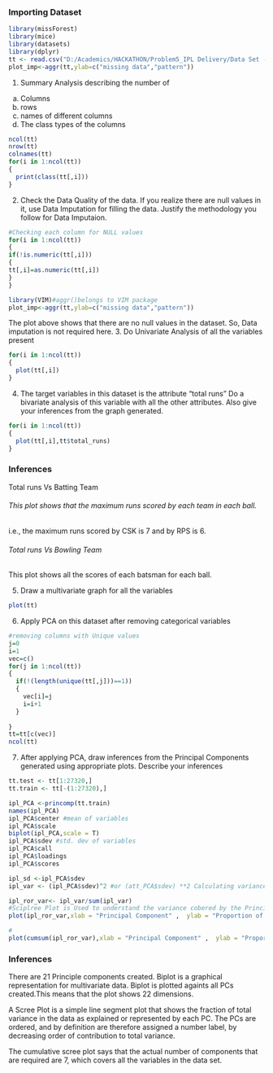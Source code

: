 <h3>Importing Dataset</h3>
```{r}
library(missForest)
library(mice)
library(datasets)
library(dplyr)
tt <- read.csv("D:/Academics/HACKATHON/Problem5_IPL Delivery/Data Set - IPL Deliveries.csv")
plot_imp<-aggr(tt,ylab=c("missing data","pattern"))
```
1.	Summary Analysis describing the number of 
a.	Columns
b.	rows 
c.	names of different columns
d.	The class types of the columns
```{r}
ncol(tt)
nrow(tt)
colnames(tt)
for(i in 1:ncol(tt))
{
  print(class(tt[,i]))
}
```
2.	Check the Data Quality of the data. If you realize there are null values in it, use Data Imputation for filling the data. Justify the methodology you follow for Data Imputaion. 
```{r}
#Checking each column for NULL values
for(i in 1:ncol(tt))
{
if(!is.numeric(tt[,i]))
{
tt[,i]=as.numeric(tt[,i])
}
}

library(VIM)#aggr()belongs to VIM package
plot_imp<-aggr(tt,ylab=c("missing data","pattern"))

```
The plot above shows that there are no null values in the dataset. So, Data imputation is not required here.
3.	Do Univariate Analysis of all the variables present
```{r}
for(i in 1:ncol(tt))
{
  plot(tt[,i])
}
```
4.	The target variables in this dataset is the attribute "total runs" Do a bivariate analysis of this variable with all the other attributes. Also give your inferences from the graph generated.
```{r}
for(i in 1:ncol(tt))
{
  plot(tt[,i],tt$total_runs)
}
```
<h3>Inferences</h3>
Total runs Vs Batting Team
<h6>This plot shows that the maximum runs scored by each team in each ball.</h6>
i.e.,  the maximum runs scored by CSK is 7 and by RPS is 6.
<h6>Total runs Vs Bowling Team</h6>
This plot shows all the scores of each batsman for each ball.

5.	Draw a multivariate graph for all the variables
```{r}
plot(tt)
```
6.	Apply PCA on this dataset after removing categorical variables
```{R}
#removing columns with Unique values
j=0
i=1
vec=c()
for(j in 1:ncol(tt))
{
  if(!(length(unique(tt[,j]))==1))
  {
    vec[i]=j
    i=i+1
  }
    
}
tt=tt[c(vec)]
ncol(tt)

```
7.	After applying PCA, draw inferences from the Principal Components generated using appropriate plots. Describe your inferences
```{r}
tt.test <- tt[1:27320,]
tt.train <- tt[-(1:27320),]

ipl_PCA <-princomp(tt.train)
names(ipl_PCA)
ipl_PCA$center #mean of variables
ipl_PCA$scale 
biplot(ipl_PCA,scale = T)
ipl_PCA$sdev #std. dev of variables
ipl_PCA$call
ipl_PCA$loadings
ipl_PCA$scores

ipl_sd <-ipl_PCA$sdev
ipl_var <- (ipl_PCA$sdev)^2 #or (att_PCA$sdev) **2 Calculating variance for PCA

ipl_ror_var<- ipl_var/sum(ipl_var)
#Sciplree Plot is Used to understand the variance cobered by the Principal cpmponent(PCs)
plot(ipl_ror_var,xlab = "Principal Component" ,  ylab = "Proportion of variance explained",type= "b",title = "scree plot")

#
plot(cumsum(ipl_ror_var),xlab = "Principal Component" ,  ylab = "Proportion of variance explained",type= "b",title = "Cumulative scree plot")
```

<h3>Inferences</h3>
There are 21 Principle components created.
Biplot is a graphical representation for multivariate data. Biplot is plotted againts all PCs created.This means that the plot shows 22 dimensions.

A Scree Plot is a simple line segment plot that shows the fraction of total variance in the data as explained or represented by each PC. The PCs are ordered, and by definition are therefore assigned a number label, by decreasing order of contribution to total variance.

The cumulative scree plot says that the actual number of components that are required are 7, which covers all the variables in the data set. 